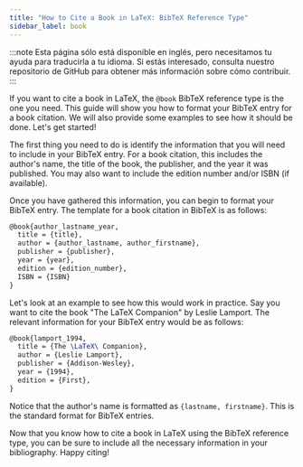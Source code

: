 ```yaml
---
title: "How to Cite a Book in LaTeX: BibTeX Reference Type"
sidebar_label: book
---
```


:::note
Esta página sólo está disponible en inglés, pero necesitamos tu ayuda para traducirla a tu idioma. Si estás interesado, consulta nuestro repositorio de GitHub para obtener más información sobre cómo contribuir.
:::

If you want to cite a book in LaTeX, the `@book` BibTeX reference type is the one you need. This guide will show you how to format your BibTeX entry for a book citation. We will also provide some examples to see how it should be done. Let's get started!



The first thing you need to do is identify the information that you will need to include in your BibTeX entry. For a book citation, this includes the author's name, the title of the book, the publisher, and the year it was published. You may also want to include the edition number and/or ISBN (if available).



Once you have gathered this information, you can begin to format your BibTeX entry. The template for a book citation in BibTeX is as follows:


```latex
@book{author_lastname_year,
  title = {title},
  author = {author_lastname, author_firstname},
  publisher = {publisher},
  year = {year},
  edition = {edition_number},
  ISBN = {ISBN}
}
```


Let's look at an example to see how this would work in practice. Say you want to cite the book "The LaTeX Companion" by Leslie Lamport. The relevant information for your BibTeX entry would be as follows:


```latex
@book{lamport_1994,
  title = {The \LaTeX\ Companion},
  author = {Leslie Lamport},
  publisher = {Addison-Wesley},
  year = {1994},
  edition = {First},
}
```

Notice that the author's name is formatted as `{lastname, firstname}`. This is the standard format for BibTeX entries.

Now that you know how to cite a book in LaTeX using the BibTeX reference type, you can be sure to include all the necessary information in your bibliography. Happy citing!
